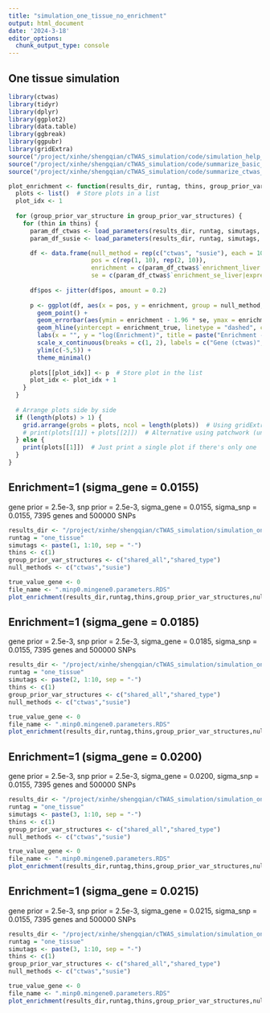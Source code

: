 ```yaml
---
title: "simulation_one_tissue_no_enrichment"
output: html_document
date: '2024-3-18'
editor_options: 
  chunk_output_type: console
---
```


## One tissue simulation
```r
library(ctwas)
library(tidyr)
library(dplyr)
library(ggplot2)
library(data.table)
library(ggbreak) 
library(ggpubr)
library(gridExtra)
source("/project/xinhe/shengqian/cTWAS_simulation/code/simulation_help_functions.R")
source("/project/xinhe/shengqian/cTWAS_simulation/code/summarize_basic_plots.R")
source("/project/xinhe/shengqian/cTWAS_simulation/code/summarize_ctwas_plots.R")

plot_enrichment <- function(results_dir, runtag, thins, group_prior_var_structures, null_methods, file_name, enrichment_true) {
  plots <- list()  # Store plots in a list
  plot_idx <- 1
  
  for (group_prior_var_structure in group_prior_var_structures) {
    for (thin in thins) {
      param_df_ctwas <- load_parameters(results_dir, runtag, simutags, thin, group_prior_var_structure, "ctwas", file_name)
      param_df_susie <- load_parameters(results_dir, runtag, simutags, thin, group_prior_var_structure, "susie", file_name)

      df <- data.frame(null_method = rep(c("ctwas", "susie"), each = 10),
                       pos = c(rep(1, 10), rep(2, 10)),
                       enrichment = c(param_df_ctwas$`enrichment_liver|expression`, param_df_susie$`enrichment_liver|expression`),
                       se = c(param_df_ctwas$`enrichment_se_liver|expression`, param_df_susie$`enrichment_se_liver|expression`))  # Fix repeated `se` values
      
      df$pos <- jitter(df$pos, amount = 0.2)
      
      p <- ggplot(df, aes(x = pos, y = enrichment, group = null_method, color = null_method)) +
        geom_point() +
        geom_errorbar(aes(ymin = enrichment - 1.96 * se, ymax = enrichment + 1.96 * se), width = 0.01) +
        geom_hline(yintercept = enrichment_true, linetype = "dashed", color = "blue") +
        labs(x = "", y = "log(Enrichment)", title = paste("Enrichment -", group_prior_var_structure, "Thin =", thin)) +
        scale_x_continuous(breaks = c(1, 2), labels = c("Gene (ctwas)", "Gene (susie)")) +
        ylim(c(-5,5)) +
        theme_minimal()
      
      plots[[plot_idx]] <- p  # Store plot in the list
      plot_idx <- plot_idx + 1
    }
  }
  
  # Arrange plots side by side
  if (length(plots) > 1) {
    grid.arrange(grobs = plots, ncol = length(plots))  # Using gridExtra
    # print(plots[[1]] + plots[[2]])  # Alternative using patchwork (uncomment if using patchwork)
  } else {
    print(plots[[1]])  # Just print a single plot if there's only one
  }
}
```


## Enrichment=1 (sigma_gene = 0.0155)
gene prior = 2.5e-3, snp prior = 2.5e-3, sigma_gene = 0.0155, sigma_snp = 0.0155, 7395 genes and 500000 SNPs
```r
results_dir <- "/project/xinhe/shengqian/cTWAS_simulation/simulation_one_tissue_test/"
runtag = "one_tissue"
simutags <- paste(1, 1:10, sep = "-")
thins <- c(1)
group_prior_var_structures <- c("shared_all","shared_type")
null_methods <- c("ctwas","susie")
```

```r
true_value_gene <- 0
file_name <- ".minp0.mingene0.parameters.RDS"
plot_enrichment(results_dir,runtag,thins,group_prior_var_structures,null_methods,file_name,true_value_gene)
```

## Enrichment=1 (sigma_gene = 0.0185)
gene prior = 2.5e-3, snp prior = 2.5e-3, sigma_gene = 0.0185, sigma_snp = 0.0155, 7395 genes and 500000 SNPs
```r
results_dir <- "/project/xinhe/shengqian/cTWAS_simulation/simulation_one_tissue_test/"
runtag = "one_tissue"
simutags <- paste(2, 1:10, sep = "-")
thins <- c(1)
group_prior_var_structures <- c("shared_all","shared_type")
null_methods <- c("ctwas","susie")
```

```r
true_value_gene <- 0
file_name <- ".minp0.mingene0.parameters.RDS"
plot_enrichment(results_dir,runtag,thins,group_prior_var_structures,null_methods,file_name,true_value_gene)
```

## Enrichment=1 (sigma_gene = 0.0200)
gene prior = 2.5e-3, snp prior = 2.5e-3, sigma_gene = 0.0200, sigma_snp = 0.0155, 7395 genes and 500000 SNPs
```r
results_dir <- "/project/xinhe/shengqian/cTWAS_simulation/simulation_one_tissue_test/"
runtag = "one_tissue"
simutags <- paste(3, 1:10, sep = "-")
thins <- c(1)
group_prior_var_structures <- c("shared_all","shared_type")
null_methods <- c("ctwas","susie")
```

```r
true_value_gene <- 0
file_name <- ".minp0.mingene0.parameters.RDS"
plot_enrichment(results_dir,runtag,thins,group_prior_var_structures,null_methods,file_name,true_value_gene)
```

## Enrichment=1 (sigma_gene = 0.0215)
gene prior = 2.5e-3, snp prior = 2.5e-3, sigma_gene = 0.0215, sigma_snp = 0.0155, 7395 genes and 500000 SNPs
```r
results_dir <- "/project/xinhe/shengqian/cTWAS_simulation/simulation_one_tissue_test/"
runtag = "one_tissue"
simutags <- paste(3, 1:10, sep = "-")
thins <- c(1)
group_prior_var_structures <- c("shared_all","shared_type")
null_methods <- c("ctwas","susie")
```

```r
true_value_gene <- 0
file_name <- ".minp0.mingene0.parameters.RDS"
plot_enrichment(results_dir,runtag,thins,group_prior_var_structures,null_methods,file_name,true_value_gene)
```
